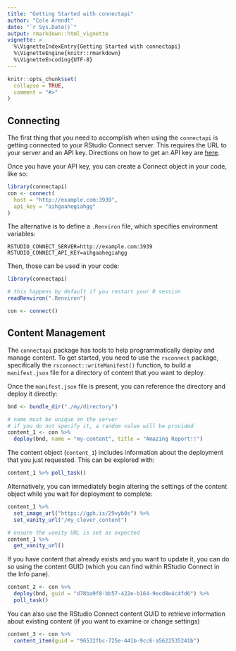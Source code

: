 ```yaml
---
title: "Getting Started with connectapi"
author: "Cole Arendt"
date: "`r Sys.Date()`"
output: rmarkdown::html_vignette
vignette: >
  %\VignetteIndexEntry{Getting Started with connectapi}
  %\VignetteEngine{knitr::rmarkdown}
  %\VignetteEncoding{UTF-8}
---
```


```r
knitr::opts_chunk$set(
  collapse = TRUE,
  comment = "#>"
)
```

## Connecting

The first thing that you need to accomplish when using the `connectapi` is
getting connected to your RStudio Connect server. This requires the URL to your
server and an API key. Directions on how to get an API key are
[here](https://docs.rstudio.com/connect/user/api-keys.html#api-keys).

Once you have your API key, you can create a Connect object in your code, like so:

```r
library(connectapi)
con <- connect(
  host = "http://example.com:3939",
  api_key = "aihgaahegiahgg"
)
```

The alternative is to define a `.Renviron` file, which specifies environment variables:

```
RSTUDIO_CONNECT_SERVER=http://example.com:3939
RSTUDIO_CONNECT_API_KEY=aihgaahegiahgg
```

Then, those can be used in your code:

```r
library(connectapi)

# this happens by default if you restart your R session
readRenviron(".Renviron")

con <- connect()
```

## Content Management

The `connectapi` package has tools to help programmatically deploy and manage
content. To get started, you need to use the `rsconnect` package, specifically
the `rsconnect::writeManifest()` function, to build a `manifest.json` file for a
directory of content that you want to deploy.

Once the `manifest.json` file is present, you can reference the directory and deploy
it directly:

```r
bnd <- bundle_dir("./my/directory")

# name must be unique on the server
# if you do not specify it, a random value will be provided
content_1 <- con %>%
  deploy(bnd, name = "my-content", title = "Amazing Report!!")
```

The content object (`content_1`) includes information about the deployment that you
just requested. This can be explored with:

```r
content_1 %>% poll_task()
```

Alternatively, you can immediately begin altering the settings of the content object
while you wait for deployment to complete:

```r
content_1 %>%
  set_image_url("https://gph.is/29vyb0s") %>%
  set_vanity_url("/my_clever_content")

# ensure the vanity URL is set as expected
content_1 %>%
  get_vanity_url()
```

If you have content that already exists and you want to update it, you can do so using the content GUID
(which you can find within RStudio Connect in the Info pane).

```r
content_2 <- con %>%
  deploy(bnd, guid = "d78ba9f8-bb57-422e-b164-9ecd8e4c4fd6") %>%
  poll_task()
```

You can also use the RStudio Connect content GUID to retrieve information about
existing content (if you want to examine or change settings)

```r
content_3 <- con %>%
  content_item(guid = "96532fbc-725e-441b-9cc6-a5622535241b")
```

